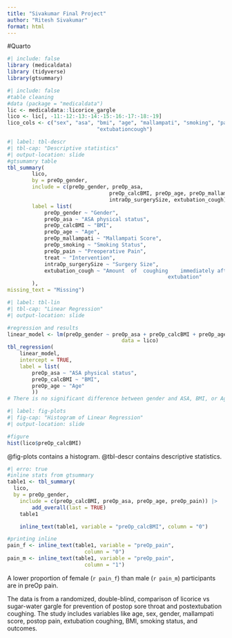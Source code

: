 ```yaml
---
title: "Sivakumar Final Project"
author: "Ritesh Sivakumar"
format: html
---
```


#Quarto

```r
#| include: false
library (medicaldata)
library (tidyverse)
library(gtsummary)
```

```r
#| include: false
#table cleaning
#data (package = "medicaldata")
lic <- medicaldata::licorice_gargle
lico <- lic[, -11:-12:-13:-14:-15:-16:-17:-18:-19]
lico_cols <- c("sex", "asa", "bmi", "age", "mallampati", "smoking", "pain", "treat", "surgerysize",
							 "extubationcough")
```

```r
#| label: tbl-descr
#| tbl-cap: "Descriptive statistics"
#| output-location: slide
#gtsumamry table
tbl_summary(
		lico,
		by = preOp_gender,
		include = c(preOp_gender, preOp_asa,
								 preOp_calcBMI, preOp_age, preOp_mallampati, preOp_smoking, preOp_pain, treat,
								 intraOp_surgerySize, extubation_cough),
		label = list(
			preOp_gender ~ "Gender",
			preOp_asa ~ "ASA physical status",
			preOp_calcBMI ~ "BMI",
			preOp_age ~ "Age",
			preOp_mallampati ~ "Mallampati Score",
			preOp_smoking ~ "Smoking Status",
			preOp_pain ~ "Preoperative Pain",
			treat ~ "Intervention",
			intraOp_surgerySize ~ "Surgery Size",
			extubation_cough ~ "Amount	of	coughing	immediately	after
													extubation"
		),
missing_text = "Missing")
```

```r
#| label: tbl-lin
#| tbl-cap: "Linear Regression"
#| output-location: slide

#regression and results
linear_model <- lm(preOp_gender ~ preOp_asa + preOp_calcBMI + preOp_age,
									 data = lico)
tbl_regression(
	linear_model,
	intercept = TRUE,
	label = list(
		preOp_asa ~ "ASA physical status",
		preOp_calcBMI ~ "BMI",
		preOp_age ~ "Age"
		))
# There is no significant difference between gender and ASA, BMI, or Age in the study.
```

```r
#| label: fig-plots
#| fig-cap: "Histogram of Linear Regression"
#| output-location: slide

#figure
hist(lico$preOp_calcBMI)

```
@fig-plots contains a histogram.
@tbl-descr contains descriptive statistics.
```r
#| erro: true
#inline stats from gtsummary
table1 <- tbl_summary(
  lico,
  by = preOp_gender,
  	include = c(preOp_calcBMI, preOp_asa, preOp_age, preOp_pain)) |>
		add_overall(last = TRUE)
	table1

	inline_text(table1, variable = "preOp_calcBMI", column = "0")

#printing inline
pain_f <- inline_text(table1, variable = "preOp_pain", 
                         column = "0")
pain_m <- inline_text(table1, variable = "preOp_pain", 
                         column = "1")
```
A lower proportion of female (`r pain_f`) than male (`r pain_m`) participants are in preOp pain.

The data is from a randomized, double-blind, comparison of licorice vs sugar-water gargle for prevention of postop sore throat and postextubation coughing. The study includes variables like age, sex, gender, mallampati score, postop pain, extubation coughing, BMI,  smoking status, and outcomes.


